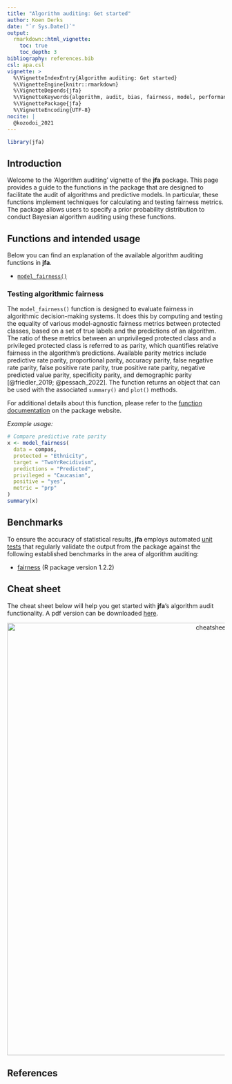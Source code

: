 ```yaml
---
title: "Algorithm auditing: Get started"
author: Koen Derks
date: "`r Sys.Date()`"
output: 
  rmarkdown::html_vignette:
    toc: true
    toc_depth: 3
bibliography: references.bib
csl: apa.csl
vignette: >
  %\VignetteIndexEntry{Algorithm auditing: Get started}
  %\VignetteEngine{knitr::rmarkdown}
  %\VignetteDepends{jfa}
  %\VignetteKeywords{algorithm, audit, bias, fairness, model, performance}
  %\VignettePackage{jfa}
  %\VignetteEncoding{UTF-8}
nocite: |
  @kozodoi_2021
---
```


```r
library(jfa)
```

## Introduction

Welcome to the 'Algorithm auditing' vignette of the **jfa** package. This page
provides a guide to the functions in the package that are designed to facilitate
the audit of algorithms and predictive models. In particular, these functions
implement techniques for calculating and testing fairness metrics. The package
allows users to specify a prior probability distribution to conduct Bayesian
algorithm auditing using these functions.

## Functions and intended usage

Below you can find an explanation of the available algorithm auditing functions
in **jfa**.

- [`model_fairness()`](#testing-algorithmic-fairness)

### Testing algorithmic fairness

The `model_fairness()` function is designed to evaluate fairness in algorithmic
decision-making systems. It does this by computing and testing the equality of
various model-agnostic fairness metrics between protected classes, based on a
set of true labels and the predictions of an algorithm. The ratio of these
metrics between an unprivileged protected class and a privileged protected class
is referred to as parity, which quantifies relative fairness in the algorithm's
predictions. Available parity metrics include predictive rate parity,
proportional parity, accuracy parity, false negative rate parity, false positive
rate parity, true positive rate parity, negative predicted value parity,
specificity parity, and demographic parity [@friedler_2019; @pessach_2022]. The
function returns an object that can be used with the associated `summary()` and
`plot()` methods.

For additional details about this function, please refer to the
[function documentation](https://koenderks.github.io/jfa/reference/model_fairness.html)
on the package website.

*Example usage:*

```r
# Compare predictive rate parity
x <- model_fairness(
  data = compas,
  protected = "Ethnicity",
  target = "TwoYrRecidivism",
  predictions = "Predicted",
  privileged = "Caucasian",
  positive = "yes",
  metric = "prp"
)
summary(x)
```

## Benchmarks

To ensure the accuracy of statistical results, **jfa** employs automated
[unit tests](https://github.com/koenderks/jfa/tree/development/tests/testthat)
that regularly validate the output from the package against the following
established benchmarks in the area of algorithm auditing:

- [fairness](https://cran.r-project.org/package=fairness) (R package version 1.2.2)

## Cheat sheet

The cheat sheet below will help you get started with **jfa**'s algorithm audit
functionality. A pdf version can be downloaded [here](https://github.com/koenderks/jfa/raw/development/man/figures/cheatsheet/cheatsheet-algorithm.pdf).

<p align='center'><img src='cheatsheet-algorithm.png' alt='cheatsheet-algorithm' width='1000'></p>

## References
<div id="refs"></div>
